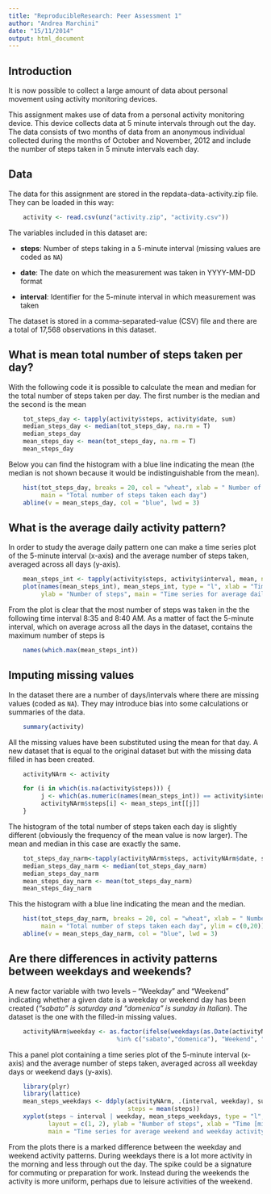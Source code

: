 ```yaml
---
title: "ReproducibleResearch: Peer Assessment 1"
author: "Andrea Marchini"
date: "15/11/2014"
output: html_document
---
```


Introduction
-----
It is now possible to collect a large amount of data about personal movement using activity monitoring devices.

This assignment makes use of data from a personal activity monitoring device. This device collects data at 5 minute intervals through out the day. The data consists of two months of data from an anonymous individual collected during the months of October and November, 2012 and include the number of steps taken in 5 minute intervals each day.

Data
----
The data for this assignment are stored in the repdata-data-activity.zip file. They can be loaded in this way:
```r
    activity <- read.csv(unz("activity.zip", "activity.csv"))
```

The variables included in this dataset are:

- **steps**: Number of steps taking in a 5-minute interval (missing values are coded as ```
NA```)

- **date**: The date on which the measurement was taken in YYYY-MM-DD format

- **interval**: Identifier for the 5-minute interval in which measurement was taken

The dataset is stored in a comma-separated-value (CSV) file and there are a total of 17,568 observations in this dataset.

What is mean total number of steps taken per day?
-----
With the following code it is possible to calculate the mean and median for the total number of steps taken per day. The first number is the median and the second is the mean

```r
    tot_steps_day <- tapply(activity$steps, activity$date, sum)
    median_steps_day <- median(tot_steps_day, na.rm = T)
    median_steps_day
    mean_steps_day <- mean(tot_steps_day, na.rm = T)
    mean_steps_day
```

Below you can find the histogram with a blue line indicating the mean (the median is not shown because it would be indistinguishable from the mean).

```r
    hist(tot_steps_day, breaks = 20, col = "wheat", xlab = " Number of steps",
         main = "Total number of steps taken each day")
    abline(v = mean_steps_day, col = "blue", lwd = 3)
```

What is the average daily activity pattern?
------
In order to study the average daily pattern one can make a time series plot of the 5-minute interval (x-axis) and the average number of steps taken, averaged across all days (y-axis).

```r
    mean_steps_int <- tapply(activity$steps, activity$interval, mean, na.rm = T)
    plot(names(mean_steps_int), mean_steps_int, type = "l", xlab = "Time [min]",
         ylab = "Number of steps", main = "Time series for average daily activity pattern")
```

From the plot is clear that the most number of steps was taken in the the following time interval 8:35 and 8:40 AM. As a matter of fact the 5-minute interval, which on average across all the days in the dataset, contains the maximum number of steps is 

```r
    names(which.max(mean_steps_int))
```

Imputing missing values
-------
In the dataset there are a number of days/intervals where there are missing values (coded as ```NA```). They may introduce bias into some calculations or summaries of the data.

```r
    summary(activity)
```

All the missing values have been substituted using the mean for that day. A new dataset that is equal to the original dataset but with the missing data filled in has been created.

```r
    activityNArm <- activity

    for (i in which(is.na(activity$steps))) {
         j <- which(as.numeric(names(mean_steps_int)) == activity$interval[i])
         activityNArm$steps[i] <- mean_steps_int[[j]]
    }
```

The histogram of the total number of steps taken each day is slightly different (obviously the frequency of the mean value is now larger). The mean and median in this case are exactly the same.

```r
    tot_steps_day_narm<-tapply(activityNArm$steps, activityNArm$date, sum)
    median_steps_day_narm <- median(tot_steps_day_narm)
    median_steps_day_narm
    mean_steps_day_narm <- mean(tot_steps_day_narm)
    mean_steps_day_narm
```

This the histogram with a blue line indicating the mean and the median.

```r
    hist(tot_steps_day_narm, breaks = 20, col = "wheat", xlab = " Number of steps",
         main = "Total number of steps taken each day", ylim = c(0,20))
    abline(v = mean_steps_day_narm, col = "blue", lwd = 3)
```

Are there differences in activity patterns between weekdays and weekends?
-------
A new factor variable with two levels – “Weekday” and “Weekend” indicating whether a given date is a weekday or weekend day has been created (*"sabato" is saturday and "domenica" is sunday in Italian*). The dataset is the one with the filled-in missing values.

```r
    activityNArm$weekday <- as.factor(ifelse(weekdays(as.Date(activityNArm$date))
                              %in% c("sabato","domenica"), "Weekend", "Weekday"))
```


This a panel plot containing a time series plot of the 5-minute interval (x-axis) and the average number of steps taken, averaged across all weekday days or weekend days (y-axis).

```r
    library(plyr)
    library(lattice)
    mean_steps_weekdays <- ddply(activityNArm, .(interval, weekday), summarize,
                                 steps = mean(steps))
    xyplot(steps ~ interval | weekday, mean_steps_weekdays, type = "l",
           layout = c(1, 2), ylab = "Number of steps", xlab = "Time [min]",
           main = "Time series for average weekend and weekday activity patterns")
```

From the plots there is a marked difference between the weekday and weekend activity patterns. During weekdays there is a lot more activity in the morning and less through out the day. The spike could be a signature for commuting or preparation for work. Instead during the weekends the activity is more uniform, perhaps due to leisure activities of the weekend.